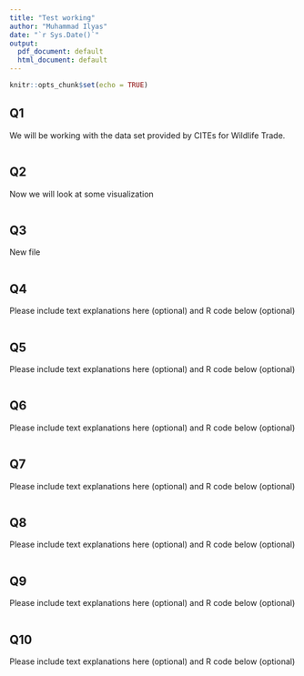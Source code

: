 ```yaml
---
title: "Test working"
author: "Muhammad Ilyas"
date: "`r Sys.Date()`"
output:
  pdf_document: default
  html_document: default
---
```


```r
knitr::opts_chunk$set(echo = TRUE)
```

## Q1

We will be working with the data set provided by CITEs for Wildlife Trade.

```r

```

## Q2

Now we will look at some visualization

```r

```

## Q3

New file

```r

```

## Q4

Please include text explanations here (optional) and R code below (optional)

```r

```

## Q5

Please include text explanations here (optional) and R code below (optional)

```r

```

## Q6

Please include text explanations here (optional) and R code below (optional)

```r

```

## Q7

Please include text explanations here (optional) and R code below (optional)

```r

```

## Q8

Please include text explanations here (optional) and R code below (optional)

```r

```

## Q9

Please include text explanations here (optional) and R code below (optional)

```r

```

## Q10

Please include text explanations here (optional) and R code below (optional)

```r

```